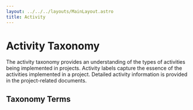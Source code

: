 ```yaml
---
layout: ../../../layouts/MainLayout.astro
title: Activity
---
```



# Activity Taxonomy

The activity taxonomy provides an understanding of the types of activities being implemented in projects. Activity labels capture the essence of the activities implemented in a project. Detailed activity information is provided in the project-related documents.

## Taxonomy Terms

<TaxonomyTable collection="activity" />
